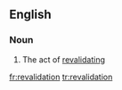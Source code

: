==English==

===Noun===
{{en-noun}}

# The act of [[revalidate|revalidating]]

[[fr:revalidation]]
[[tr:revalidation]]
